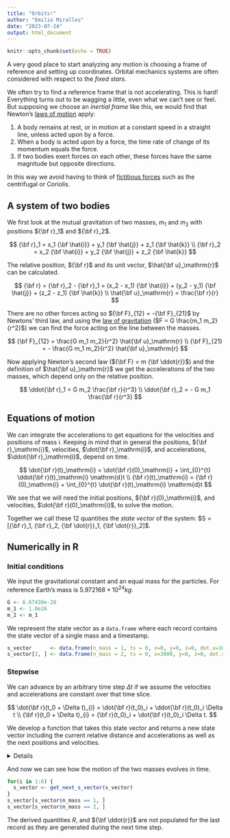 ```yaml
---
title: "Orbits!"
author: "Emilio Miralles"
date: "2023-07-24"
output: html_document
---
```


```r
knitr::opts_chunk$set(echo = TRUE)
```

A very good place to start analyzing any motion is choosing a frame of reference and setting up coordinates. Orbital mechanics systems are often considered with respect to the *fixed stars*.

We often try to find a reference frame that is not accelerating. This is hard! Everything turns out to be wagging a little, even what we can't see or feel. But supposing we choose an *inertial frame* like this, we would find that Newton's [laws of motion](https://en.wikipedia.org/wiki/Newton's_laws_of_motion) apply:

1. A body remains at rest, or in motion at a constant speed in a straight line, unless acted upon by a force.
2. When a body is acted upon by a force, the time rate of change of its momentum equals the force.
3. If two bodies exert forces on each other, these forces have the same magnitude but opposite directions.

In this way we avoid having to think of [fictitious forces](https://en.wikipedia.org/wiki/Fictitious_force) such as the centrifugal or Coriolis.

## A system of two bodies

We first look at the mutual gravitation of two masses, $m_1$ and $m_2$ with positions ${\bf r}_1$ and ${\bf r}_2$.

$$
{\bf r}_1 = x_1 {\bf \hat{i}} + y_1 {\bf \hat{j}} + z_1 {\bf \hat{k}} \\
{\bf r}_2 = x_2 {\bf \hat{i}} + y_2 {\bf \hat{j}} + z_2 {\bf \hat{k}} 
$$

The relative position, ${\bf r}$ and its unit vector, $\hat{\bf u}_\mathrm{r}$ can be calculated.

$$
{\bf r} = {\bf r}_2 - {\bf r}_1 = (x_2 - x_1) {\bf \hat{i}} + (y_2 - y_1) {\bf \hat{j}} + (z_2 - z_1) {\bf \hat{k}} \\
\hat{\bf u}_\mathrm{r} = \frac{\bf r}{r}
$$

There are no other forces acting so ${\bf F}_{12} = -{\bf F}_{21}$ by Newtons' third law, and using the [law of gravitation](https://en.wikipedia.org/wiki/Newton%27s_law_of_universal_gravitation) ($F = G \frac{m_1 m_2}{r^2}$) we can find the force acting on the line between the masses.

$$
{\bf F}_{12} = \frac{G m_1 m_2}{r^2} \hat{\bf u}_\mathrm{r} \\
{\bf F}_{21} = - \frac{G m_1 m_2}{r^2} \hat{\bf u}_\mathrm{r}
$$

Now applying Newton's second law (${\bf F} = m {\bf \ddot{r}}$) and the definition of $\hat{\bf u}_\mathrm{r}$ we get the accelerations of the two masses, which depend only on the relative position.

$$
\ddot{\bf r}_1 = G m_2 \frac{\bf r}{r^3} \\
\ddot{\bf r}_2 = - G m_1 \frac{\bf r}{r^3}
$$

## Equations of motion

We can integrate the accelerations to get equations for the velocities and positions of mass $\mathrm{i}$. Keeping in mind that in general the positions, ${\bf r}_\mathrm{i}$, velocities, $\dot{\bf r}_\mathrm{i}$, and accelerations, $\ddot{\bf r}_\mathrm{i}$, depend on time.

$$
\dot{\bf r}(t)_\mathrm{i} =  \dot{\bf r}(0)_\mathrm{i} + \int_{0}^{t} \ddot{\bf r}(t)_\mathrm{i} \mathrm{d}t \\
{\bf r}(t)_\mathrm{i} = {\bf r}(0)_\mathrm{i} + \int_{0}^{t} \dot{\bf r}(t)_\mathrm{i} \mathrm{d}t
$$

We see that we will need the initial positions, ${\bf r}(0)_\mathrm{i}$, and velocities, $\dot{\bf r}(0)_\mathrm{i}$, to solve the motion.

Together we call these 12 quantities the *state vector* of the system: $S = [{\bf r}_1, {\bf r}_2, {\bf \dot{r}}_1, {\bf \dot{r}}_2]$.

## Numerically in R

### Initial conditions

We input the gravitational constant and an equal mass for the particles. For reference Earth's mass is $5.972168 \times 10^{24}  kg$.

```r
G <- 6.67430e-20
m_1 <- 1.0e26
m_2 <- m_1
```

We represent the state vector as a `data.frame` where each record contains the state vector of a single mass and a timestamp.

```r
s_vector      <- data.frame(n_mass = 1, ts = 0, x=0, y=0, z=0, dot.x=10, dot.y=20, dot.z=30)
s_vector[2, ] <- data.frame(n_mass = 2, ts = 0, x=3000, y=0, z=0, dot.x=0, dot.y=40, dot.z=0)
```

### Stepwise

We can advance by an arbitrary time step $\Delta t$ if we assume the velocities and accelerations are constant over that time slice.

$$
\dot{\bf r}(t_0 + \Delta t)_{i} = \dot{\bf r}(t_0)_i + \ddot{\bf r}(t_0)_i \Delta t \\
{\bf r}(t_0 + \Delta t)_{i} =  {\bf r}(t_0)_i + \dot{\bf r}(t_0)_i \Delta t.
$$

We develop a function that takes this state vector and returns a new state vector including the current relative distance and accelerations as well as the next positions and velocities.

<details>
```r
get_derived_initial_values <- function(pos_1, pos_2) {
  # initial distance
  R0 <- sqrt(sum((pos_2 - pos_1)^2))
  # initial accelerations
  ddotR0_1 <- m_2 * G * (pos_2 - pos_1) / (R0^3)
  ddotR0_2 <- m_1 * G * (pos_1 - pos_2) / (R0^3)
  init_vals <- data.frame(R=R0, ddot=ddotR0_1, ddotR0_2=ddotR0_2)
  init_vals
}

step <- function(initial, dot_initial, delta) {
  final <- initial + dot_initial * delta
  final
}

get_next_s_vector <- function(s_vector, timestep=1) {
  if (nrow(s_vector) < 2) {
    return(666)
  }
  # extract current positions (last rows)
  pos_1 <- s_vector[nrow(s_vector) - 1, 3:5]
  pos_2 <- s_vector[nrow(s_vector), 3:5]
  # extract current velocities (last rows)
  vel_1 <- s_vector[nrow(s_vector) - 1, 6:8]
  vel_2 <- s_vector[nrow(s_vector), 6:8]

  # calculate current distance and accelerations
  init_vals = get_derived_initial_values(pos_1, pos_2)

  s_vector[nrow(s_vector) - 1, 9:12] <- data.frame(init_vals[1], init_vals[2:4])
  s_vector[nrow(s_vector), 9:12] <- data.frame(init_vals[1], init_vals[5:7])

  new_pos_1 <- step(pos_1, vel_1, timestep)
  new_pos_2 <- step(pos_2, vel_2, timestep)
  new_vel_1 <- step(vel_1, init_vals[2:4], timestep)
  new_vel_2 <- step(vel_2, init_vals[5:7], timestep)
  s_vector[nrow(s_vector) + 1, 1:8] <- data.frame(n_mass = 1, ts = s_vector[nrow(s_vector) - 1, 2] + timestep, new_pos_1, new_vel_1)
  s_vector[nrow(s_vector) + 1, 1:8] <- data.frame(n_mass = 2, ts = s_vector[nrow(s_vector) - 1, 2] + timestep, new_pos_2, new_vel_2)
  return(s_vector)
}
```
</details>

And now we can see how the motion of the two masses evolves in time.

```r
for(i in 1:6) {
  s_vector <- get_next_s_vector(s_vector)
}
s_vector[s_vector$n_mass == 1, ]
s_vector[s_vector$n_mass == 2, ]
```

The derived quantities $R$, and ${\bf \ddot{r}}$ are not populated for the last record as they are generated during the next time step.

